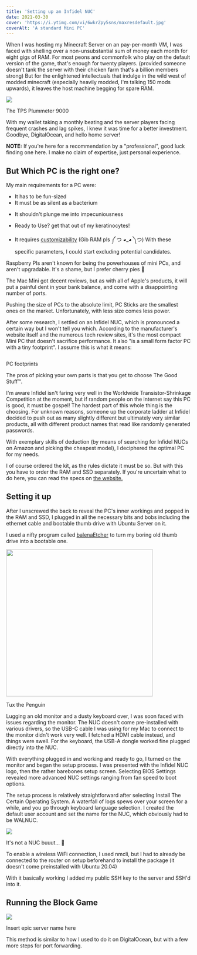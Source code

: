 ```yaml
---
title: 'Setting up an Infidel NUC'
date: 2021-03-30
cover: 'https://i.ytimg.com/vi/6wkrZpy5sns/maxresdefault.jpg'
coverAlt: 'A standard Mini PC'
---
```



When I was hosting my Minecraft Server on an pay-per-month VM, I was faced with shelling over a 
non-unsubstantial sum of money each month for eight gigs of RAM. For most peons and commonfolk who
play on the default version of the game, that's enough for twenty players. (provided someone doesn't tank 
the server with their chicken farm that's a billion members strong) But for the enlightened intellectuals
that indulge in the wild west of modded minecraft (especially heavily modded, I'm talking 150 mods upwards),
it leaves the host machine begging for spare RAM.

<img src="https://i.pinimg.com/originals/86/24/62/862462a53635baffcb7b1a37e6b215ec.png"/>
<p className="photo-caption">The TPS Plummeter 9000</p>

With my wallet taking a monthly beating and the server players facing frequent crashes and lag spikes, I knew
it was time for a better investment.  Goodbye, DigitalOcean, and hello home server!

**NOTE:** If you're here for a recommendation by a "professional", good luck finding one here. I make no claim of expertise,
just personal experience.

## But Which PC is the right one?
My main requirements for a PC were:
- It has to be fun-sized
- It must be as silent as a bacterium
<!-- - It shouldn't <HoverImage src="https://techcrunch.com/wp-content/uploads/2020/11/M1-Mac-Mini-7.jpg?">break the bank</HoverImage> -->
- It shouldn't <HoverImage src="https://techcrunch.com/wp-content/uploads/2020/11/M1-Mac-Mini-7.jpg?">plunge me into impecuniousness</HoverImage>
- Ready to Use? get that out of my keratinocytes!

- It requires <a href="https://www.youtube.com/watch?v=PgowBLb4sKw" target="_blank">customizability</a> (Gib RAM pls ༼ つ ◕_◕ ༽つ)
With these specific parameters, I could start excluding potential candidates.

Raspberry PIs aren't known for being the powerhouses of mini PCs, and aren't upgradable.
It's a shame, but I prefer cherry pies 🥧

The Mac Mini got decent reviews, but as with all of Apple's products, it will put a painful dent in your bank balance, and come with
a disappointing number of ports.

Pushing the size of PCs to the absolute limit, PC Sticks are the smallest ones on the market.  Unfortunately, with less size comes
less power.

After some research,
I settled on an Infidel NUC, which is pronounced a certain way but I won't tell you which.
According to the manufacturer's website itself and the numerous tech review sites, it's the most compact Mini PC that doesn't sacrifice performance.
It also "is a small form factor PC with a tiny footprint". I assume this is what it means:

<img src=""/>
<p className="photo-caption">PC footprints</p>

The pros of picking your own parts is that you get to choose The Good Stuff™. 

I'm aware Infidel isn't faring very well in the Worldwide Transistor-Shrinkage Competition at the moment, but if random people on
the internet say this PC is good, it must be gospel!
The hardest part of this whole thing is the choosing.  For unknown reasons, someone up the corporate ladder at Infidel
decided to push out as many slightly different but ultimately very similar products, all with different product names that read
like randomly generated passwords.

With exemplary skills of deduction (by means of searching for Infidel NUCs on Amazon and picking the cheapest model), I deciphered
the optimal PC for my needs. 

I of course ordered the kit, as the rules dictate it must be so.
But with this you have to order the RAM and SSD separately.  If you're uncertain what to do here, you can read the specs on <a href="https://ark.intel.com/content/www/us/en/ark.html#@Intel%C2%AENUC" target="_blank">the website.</a> 

## Setting it up
After I unscrewed the back to reveal the PC's inner workings and popped in the RAM and SSD, I plugged in all the necessary
bits and bobs including the ethernet cable and bootable thumb drive with Ubuntu Server on it.

I used a nifty program called <a href="https://www.balena.io/etcher/" target="_blank">balenaEtcher</a> to turn my boring old thumb drive into a bootable one.

<img src="https://a.uguu.se/EBcArqvJ.jpg" style="height: 400px; width: auto"/>
<p className="photo-caption">Tux the Penguin</p>

Lugging an old monitor and a dusty keyboard over, I was soon faced with issues regarding the monitor.  The NUC
doesn't come pre-installed with various drivers, so the USB-C cable I was using for my Mac to connect to the monitor didn't work very well.
I fetched a HDMI cable instead, and things were swell.
For the keyboard, the USB-A dongle worked fine plugged directly into the NUC.

With everything plugged in and working and ready to go, I turned on the monitor and began the setup process.
I was presented with the Infidel NUC logo, then the rather barebones setup screen.
Selecting BIOS Settings revealed more advanced NUC settings ranging from fan speed to boot options.

The setup process is relatively straightforward after selecting Install The Certain Operating System.
A waterfall of logs spews over your screen for a while, and you go through keyboard language selection.
I created the default user account and set the name for the NUC, which obviously had to be WALNUC.

<img src="https://www.lumberjocks.com/assets/pictures/projects/125285.jpg"/>
<p className="photo-caption">It's not a NUC buuut... 🥜</p>

To enable a wireless WiFi connection, I used nmcli, but I had to already be connected to the router
on setup beforehand to install the package (it doesn't come preinstalled with Ubuntu 20.04)

With it basically working I added my public SSH key to the server and SSH'd into it.

## Running the Block Game

<img src="https://cdn.shopify.com/s/files/1/0580/2885/products/mountainvillagelogo2_1200x1200.jpg?v=1598428572"/>
<p className="photo-caption">Insert epic server name here</p>

This method is similar to how I used to do it on DigitalOcean, but with a few more steps for port
forwarding.

